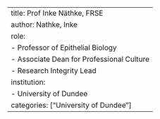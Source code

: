 ---
title: Prof Inke Näthke, FRSE
author: Nathke, Inke
role: 
  - Professor of Epithelial Biology
  - Associate Dean for Professional Culture
  - Research Integrity Lead
institution: 
  - University of Dundee
categories: ["University of Dundee"]
---